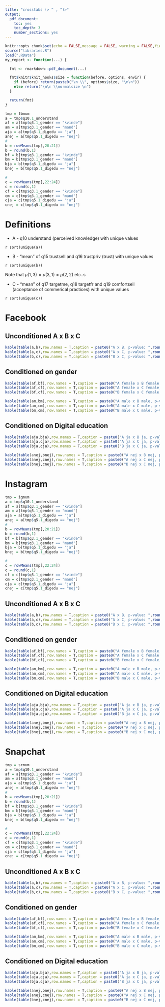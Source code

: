 ```yaml
---
title: "crosstabs (> ^ , ^)>"
output:
  pdf_document:
    toc: yes
    toc_depth: 3
    number_sections: yes
---
```


```r
knitr::opts_chunk$set(echo = FALSE,message = FALSE, warning = FALSE,fig.height=2.5)
source("libraries.R")
load(".RData")
my_report <- function(...) {

  fmt <- rmarkdown::pdf_document(...)

  fmt$knitr$knit_hooks$size = function(before, options, envir) {
    if (before) return(paste0("\n \\", options$size, "\n\n"))
    else return("\n\n \\normalsize \n")
  }

  return(fmt)
}
```

```r
tmp = fbnum
a = tmp$q10.1_understand
af = a[tmp$q3.1_gender == "kvinde"]
am = a[tmp$q3.1_gender == "mand"]
aja = a[tmp$q5.1_digedu == "ja"]
anej = a[tmp$q5.1_digedu == "nej"]
#
b = rowMeans(tmp[,20:21])
b = round(b,1)
bf = b[tmp$q3.1_gender == "kvinde"]
bm = b[tmp$q3.1_gender == "mand"]
bja = b[tmp$q5.1_digedu == "ja"]
bnej = b[tmp$q5.1_digedu == "nej"]

#
c = rowMeans(tmp[,22:24])
c = round(c,1)
cf = c[tmp$q3.1_gender == "kvinde"]
cm = c[tmp$q3.1_gender == "mand"]
cja = c[tmp$q5.1_digedu == "ja"]
cnej = c[tmp$q5.1_digedu == "nej"]
```

# Definitions

* A - q10 understand (perceived knowledge) with unique values

`r sort(unique(a))`

* B - "mean" of q15 trustsell and q16 trustpriv (trust) with unique values

`r sort(unique(b))`

Note that $\mu(1,3) = \mu(3,1) = \mu(2,2)$ etc..s 

* C - "mean" of q17 targetme, q18 targetfr and q19 comfortsell (acceptance of commerical practices) with unique values

`r sort(unique(c))`



# Facebook

## Unconditioned A x B x C

```r
kable(table(a,b),row.names = T,caption = paste0("A x B, p-value: ",round(chisq.test(table(a,b))$p.value,2)))
kable(table(a,c),row.names = T,caption = paste0("A x C, p-value: ",round(chisq.test(table(a,c))$p.value,2)))
kable(table(b,c),row.names = T,caption = paste0("B x C, p-value: ",round(chisq.test(table(b,c))$p.value,2)))
```

## Conditioned on gender

```r
kable(table(af,bf),row.names = T,caption = paste0("A female x B female, p-value: ",round(chisq.test(table(af,bf))$p.value,2)))
kable(table(af,cf),row.names = T,caption = paste0("A female x C female, p-value: ",round(chisq.test(table(af,cf))$p.value,2)))
kable(table(bf,cf),row.names = T,caption = paste0("B female x C female, p-value: ",round(chisq.test(table(bf,cf))$p.value,2)))
```

```r
kable(table(am,bm),row.names = T,caption = paste0("A male x B male, p-value: ",round(chisq.test(table(am,bm))$p.value,2)))
kable(table(am,cm),row.names = T,caption = paste0("A male x C male, p-value: ",round(chisq.test(table(am,cm))$p.value,2)))
kable(table(bm,cm),row.names = T,caption = paste0("B male x C male, p-value: ",round(chisq.test(table(bm,cm))$p.value,2)))
```

## Conditioned on Digital education

```r
kable(table(aja,bja),row.names = T,caption = paste0("A ja x B ja, p-value: ",round(chisq.test(table(aja,bja))$p.value,2)))
kable(table(aja,cja),row.names = T,caption = paste0("A ja x C ja, p-value: ",round(chisq.test(table(aja,cja))$p.value,2)))
kable(table(bja,cja),row.names = T,caption = paste0("B ja x C ja, p-value: ",round(chisq.test(table(bja,cja))$p.value,2)))
```

```r
kable(table(anej,bnej),row.names = T,caption = paste0("A nej x B nej, p-value: ",round(chisq.test(table(anej,bnej))$p.value,2)))
kable(table(anej,cnej),row.names = T,caption = paste0("A nej x C nej, p-value: ",round(chisq.test(table(anej,cnej))$p.value,2)))
kable(table(bnej,cnej),row.names = T,caption = paste0("B nej x C nej, p-value: ",round(chisq.test(table(bnej,cnej))$p.value,2)))
```


# Instagram

```r
tmp = ignum
a = tmp$q10.1_understand
af = a[tmp$q3.1_gender == "kvinde"]
am = a[tmp$q3.1_gender == "mand"]
aja = a[tmp$q5.1_digedu == "ja"]
anej = a[tmp$q5.1_digedu == "nej"]
#
b = rowMeans(tmp[,20:21])
b = round(b,1)
bf = b[tmp$q3.1_gender == "kvinde"]
bm = b[tmp$q3.1_gender == "mand"]
bja = b[tmp$q5.1_digedu == "ja"]
bnej = b[tmp$q5.1_digedu == "nej"]

#
c = rowMeans(tmp[,22:24])
c = round(c,1)
cf = c[tmp$q3.1_gender == "kvinde"]
cm = c[tmp$q3.1_gender == "mand"]
cja = c[tmp$q5.1_digedu == "ja"]
cnej = c[tmp$q5.1_digedu == "nej"]
```

## Unconditioned A x B x C

```r
kable(table(a,b),row.names = T,caption = paste0("A x B, p-value: ",round(chisq.test(table(a,b))$p.value,2)))
kable(table(a,c),row.names = T,caption = paste0("A x C, p-value: ",round(chisq.test(table(a,c))$p.value,2)))
kable(table(b,c),row.names = T,caption = paste0("B x C, p-value: ",round(chisq.test(table(b,c))$p.value,2)))
```

## Conditioned on gender

```r
kable(table(af,bf),row.names = T,caption = paste0("A female x B female, p-value: ",round(chisq.test(table(af,bf))$p.value,2)))
kable(table(af,cf),row.names = T,caption = paste0("A female x C female, p-value: ",round(chisq.test(table(af,cf))$p.value,2)))
kable(table(bf,cf),row.names = T,caption = paste0("B female x C female, p-value: ",round(chisq.test(table(bf,cf))$p.value,2)))
```

```r
kable(table(am,bm),row.names = T,caption = paste0("A male x B male, p-value: ",round(chisq.test(table(am,bm))$p.value,2)))
kable(table(am,cm),row.names = T,caption = paste0("A male x C male, p-value: ",round(chisq.test(table(am,cm))$p.value,2)))
kable(table(bm,cm),row.names = T,caption = paste0("B male x C male, p-value: ",round(chisq.test(table(bm,cm))$p.value,2)))
```

## Conditioned on Digital education

```r
kable(table(aja,bja),row.names = T,caption = paste0("A ja x B ja, p-value: ",round(chisq.test(table(aja,bja))$p.value,2)))
kable(table(aja,cja),row.names = T,caption = paste0("A ja x C ja, p-value: ",round(chisq.test(table(aja,cja))$p.value,2)))
kable(table(bja,cja),row.names = T,caption = paste0("B ja x C ja, p-value: ",round(chisq.test(table(bja,cja))$p.value,2)))
```

```r
kable(table(anej,bnej),row.names = T,caption = paste0("A nej x B nej, p-value: ",round(chisq.test(table(anej,bnej))$p.value,2)))
kable(table(anej,cnej),row.names = T,caption = paste0("A nej x C nej, p-value: ",round(chisq.test(table(anej,cnej))$p.value,2)))
kable(table(bnej,cnej),row.names = T,caption = paste0("B nej x C nej, p-value: ",round(chisq.test(table(bnej,cnej))$p.value,2)))
```



# Snapchat

```r
tmp = scnum
a = tmp$q10.1_understand
af = a[tmp$q3.1_gender == "kvinde"]
am = a[tmp$q3.1_gender == "mand"]
aja = a[tmp$q5.1_digedu == "ja"]
anej = a[tmp$q5.1_digedu == "nej"]
#
b = rowMeans(tmp[,20:21])
b = round(b,1)
bf = b[tmp$q3.1_gender == "kvinde"]
bm = b[tmp$q3.1_gender == "mand"]
bja = b[tmp$q5.1_digedu == "ja"]
bnej = b[tmp$q5.1_digedu == "nej"]

#
c = rowMeans(tmp[,22:24])
c = round(c,1)
cf = c[tmp$q3.1_gender == "kvinde"]
cm = c[tmp$q3.1_gender == "mand"]
cja = c[tmp$q5.1_digedu == "ja"]
cnej = c[tmp$q5.1_digedu == "nej"]
```

## Unconditioned A x B x C

```r
kable(table(a,b),row.names = T,caption = paste0("A x B, p-value: ",round(chisq.test(table(a,b))$p.value,2)))
kable(table(a,c),row.names = T,caption = paste0("A x C, p-value: ",round(chisq.test(table(a,c))$p.value,2)))
kable(table(b,c),row.names = T,caption = paste0("B x C, p-value: ",round(chisq.test(table(b,c))$p.value,2)))
```

## Conditioned on gender

```r
kable(table(af,bf),row.names = T,caption = paste0("A female x B female, p-value: ",round(chisq.test(table(af,bf))$p.value,2)))
kable(table(af,cf),row.names = T,caption = paste0("A female x C female, p-value: ",round(chisq.test(table(af,cf))$p.value,2)))
kable(table(bf,cf),row.names = T,caption = paste0("B female x C female, p-value: ",round(chisq.test(table(bf,cf))$p.value,2)))
```

```r
kable(table(am,bm),row.names = T,caption = paste0("A male x B male, p-value: ",round(chisq.test(table(am,bm))$p.value,2)))
kable(table(am,cm),row.names = T,caption = paste0("A male x C male, p-value: ",round(chisq.test(table(am,cm))$p.value,2)))
kable(table(bm,cm),row.names = T,caption = paste0("B male x C male, p-value: ",round(chisq.test(table(bm,cm))$p.value,2)))
```

## Conditioned on Digital education

```r
kable(table(aja,bja),row.names = T,caption = paste0("A ja x B ja, p-value: ",round(chisq.test(table(aja,bja))$p.value,2)))
kable(table(aja,cja),row.names = T,caption = paste0("A ja x C ja, p-value: ",round(chisq.test(table(aja,cja))$p.value,2)))
kable(table(bja,cja),row.names = T,caption = paste0("B ja x C ja, p-value: ",round(chisq.test(table(bja,cja))$p.value,2)))
```

```r
kable(table(anej,bnej),row.names = T,caption = paste0("A nej x B nej, p-value: ",round(chisq.test(table(anej,bnej))$p.value,2)))
kable(table(anej,cnej),row.names = T,caption = paste0("A nej x C nej, p-value: ",round(chisq.test(table(anej,cnej))$p.value,2)))
kable(table(bnej,cnej),row.names = T,caption = paste0("B nej x C nej, p-value: ",round(chisq.test(table(bnej,cnej))$p.value,2)))
```

